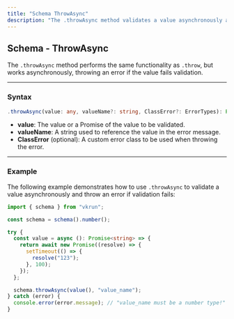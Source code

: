 ```yaml
---
title: "Schema ThrowAsync"
description: "The .throwAsync method validates a value asynchronously against a predefined schema and throws an error if the validation fails. This method is particularly useful in scenarios where validation failures need to halt further execution or when custom error handling is required. It supports Promises, allowing for seamless integration with asynchronous workflows."
---
```


## Schema - ThrowAsync

The `.throwAsync` method performs the same functionality as `.throw`, but works asynchronously, throwing an error if the value fails validation.

---

### Syntax

```ts
.throwAsync(value: any, valueName?: string, ClassError?: ErrorTypes): Promise<void>
```

- **value**: The value or a Promise of the value to be validated.
- **valueName**: A string used to reference the value in the error message.
- **ClassError** (optional): A custom error class to be used when throwing the error.

---

### Example

The following example demonstrates how to use `.throwAsync` to validate a value asynchronously and throw an error if validation fails:

```ts
import { schema } from "vkrun";

const schema = schema().number();

try {
  const value = async (): Promise<string> => {
    return await new Promise((resolve) => {
      setTimeout(() => {
        resolve("123");
      }, 100);
    });
  };

  schema.throwAsync(value(), "value_name");
} catch (error) {
  console.error(error.message); // "value_name must be a number type!"
}
```
